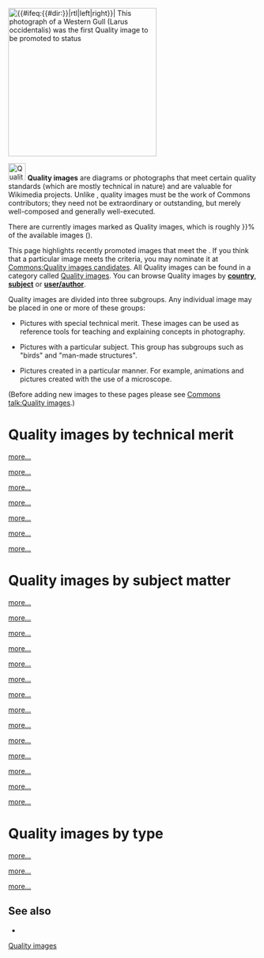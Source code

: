 {{cat see also|Quality images|lang={{PAGELANGUAGE}} }}
<noinclude>
{{shortcut|COM:QI|lang={{PAGELANGUAGE}} }}
<languages/>
[[Image:Gull portrait ca usa.jpg|thumb|300px|{{#ifeq:{{#dir:{{PAGELANGUAGE}}}}|rtl|left|right}}|<translate><!--T:1--> This photograph of a Western Gull (''[[Larus occidentalis]]'') was the first Quality image to be promoted to {{pg|Commons:Featured pictures|Featured Picture}} status</translate>]]

[[File:Quality images logo.svg|35px]]
<translate>
<!--T:2-->
'''Quality images''' are diagrams or photographs that meet certain quality standards (which are mostly technical in nature) and are valuable for Wikimedia projects. Unlike {{pg|Commons:Featured pictures|featured pictures}}, quality images must be the work of Commons contributors; they need not be extraordinary or outstanding, but merely well-composed and generally well-executed.

<!--T:70-->
There are currently '''<tvar name="qinumber">{{PAGESINCATEGORY:Quality images}}</tvar>''' images marked as Quality images, which is roughly <tvar name="percentage">{{formatnum:{{#expr:({{PAGESINCATEGORY:Quality images|files|R}}/{{NUMBEROFFILES:R}} round 5) * 100}} }}%</tvar> of the available images (<tvar name="allimages">{{NUMBEROFFILES}}</tvar>).

<!--T:3-->
This page highlights recently promoted images that meet the {{pg|Commons:Quality images guidelines|quality image guidelines}}. If you think that a particular image meets the criteria, you may nominate it at [[Commons:Quality images candidates]]. All Quality images can be found in a category called [[:Category:Quality images|Quality images]]. You can browse Quality images by '''[[:Category:Quality images by country|country]]''', '''[[:Category:Quality images by subject|subject]]''' or '''[[:Category:Quality images by user|user/author]]'''.

<!--T:4-->
Quality images are divided into three subgroups. Any individual image may be placed in one or more of these groups:

<!--T:5-->
* Pictures with special technical merit. These images can be used as reference tools for teaching and explaining concepts in photography.
</translate>
<translate>
<!--T:6-->
* Pictures with a particular subject. This group has subgroups such as "birds" and "man-made structures".
</translate>
<translate>
<!--T:7-->
* Pictures created in a particular manner. For example, animations and pictures created with the use of a microscope.

<!--T:8-->
(Before adding new images to these pages please see [[Commons talk:Quality images]].)
</translate>
</noinclude>
<translate>
= Quality images by technical merit = <!--T:9-->
</translate>
{{Commons:Quality images/Technical/Exposure/Sample|1=<translate><!--T:10--> Exposure</translate>}}
[[Commons:Quality images/Technical/Exposure|<translate><!--T:11--> more…</translate>]]

{{Commons:Quality images/Technical/Composition/Sample|1=<translate><!--T:12--> Composition</translate>}}
[[Commons:Quality images/Technical/Composition|<translate><!--T:13--> more…</translate>]]

{{Commons:Quality images/Technical/Movement control/Sample|1=<translate><!--T:14--> Movement control</translate>}}
[[Commons:Quality images/Technical/Movement control|<translate><!--T:15--> more…</translate>]]

{{Commons:Quality images/Technical/Depth of field/Sample|1=<translate><!--T:16--> Depth of field</translate>}}
[[Commons:Quality images/Technical/Depth of field|<translate><!--T:17--> more…</translate>]]

{{Commons:Quality images/Technical/Perspective/Sample|1=<translate><!--T:18--> Perspective</translate>}}
[[Commons:Quality images/Technical/Perspective|<translate><!--T:19--> more…</translate>]]

{{Commons:Quality images/Technical/Proportion/Sample|1=<translate><!--T:20--> Proportion</translate>}}
[[Commons:Quality images/Technical/Proportion|<translate><!--T:21--> more…</translate>]]

{{Commons:Quality images/Technical/Color/Sample|1=<translate><!--T:22--> Color</translate>}}
[[Commons:Quality images/Technical/Color|<translate><!--T:23--> more…</translate>]]

<translate>
= Quality images by subject matter = <!--T:24-->
</translate>

{{Commons:Quality images/Subject/Amoeboids|1=<translate><!--T:25--> Amoeboids</translate>}}
<!-- {{Commons:Quality images/Subject/Amoeboids/Sample|Amoeboids}}
{{Commons:Quality images/Subject/Amoeboids|more…}} -->

{{Commons:Quality images/Subject/Animals/Sample|1=<translate><!--T:26--> Animals</translate><!--
-->|2=[[Special:MyLanguage/Commons:Quality images/Subject/Animals/Birds|<translate><!--T:27--> Birds</translate>]]<!--
-->|3=[[Special:MyLanguage/Commons:Quality images/Subject/Animals/Mammals|<translate><!--T:28--> Mammals</translate>]]<!--
-->|4=<translate><!--T:68--> Reptiles & amphibians</translate><!--
-->|5=<translate><!--T:69--> Other</translate>}}
[[Commons:Quality images/Subject/Animals|<translate><!--T:29--> more…</translate>]]

{{Commons:Quality images/Subject/Architecture/Sample|1=<translate><!--T:30--> Architecture</translate>}}
[[Commons:Quality images/Subject/Architecture|<translate><!--T:31--> more…</translate>]]

{{Commons:Quality images/Subject/Astronomy/Sample|1=<translate><!--T:32--> Astronomy</translate>}}
[[Commons:Quality images/Subject/Astronomy|<translate><!--T:33--> more…</translate>]]

{{Commons:Quality images/Subject/Events/Sample|1=<translate><!--T:34--> Events</translate>}}
[[Commons:Quality images/Subject/Events|<translate><!--T:35--> more…</translate>]]

{{Commons:Quality images/Subject/Food and drink/Sample|1=<translate><!--T:36--> Food and drink</translate>}}
[[Commons:Quality images/Subject/Food and drink|<translate><!--T:37--> more…</translate>]]

{{Commons:Quality images/Subject/Fungi/Sample|1=<translate><!--T:38--> Fungi</translate>}}
[[Commons:Quality images/Subject/Fungi|<translate><!--T:39--> more…</translate>]]

{{Commons:Quality images/Subject/Natural phenomena/Sample|1=<translate><!--T:40--> Natural phenomena</translate>}}
[[Commons:Quality images/Subject/Natural phenomena|<translate><!--T:41--> more…</translate>]]

{{Commons:Quality images/Subject/Objects/Sample|1=<translate><!--T:42--> Objects</translate>}}
[[Commons:Quality images/Subject/Objects|<translate><!--T:43--> more…</translate>]]

{{Commons:Quality images/Subject/People/Sample|1=<translate><!--T:44--> People</translate>}}
[[Commons:Quality images/Subject/People|<translate><!--T:45--> more…</translate>]]

{{Commons:Quality images/Subject/Places/Sample|1=<translate><!--T:46--> Places</translate>|2=<translate><!--T:47--> Man made structures</translate>|3=<translate><!--T:48--> Natural structures</translate>|4=<translate><!--T:49--> Mixture</translate>}}
[[Commons:Quality images/Subject/Places|<translate><!--T:50--> more…</translate>]]

{{Commons:Quality images/Subject/Plant life/Sample|1=<translate><!--T:51--> Plant life</translate>|2=<translate><!--T:52--> Flowers</translate>|3=<translate><!--T:53--> Other plant pictures</translate>}}
[[Commons:Quality images/Subject/Plant life|<translate><!--T:54--> more…</translate>]]

{{Commons:Quality images/Subject/Sunsets/Sample|1=<translate><!--T:55--> Sunsets and sunrises</translate>}}
[[Commons:Quality images/Subject/Sunsets|<translate><!--T:56--> more…</translate>]]

{{Commons:Quality images/Subject/Works of art/Sample|1=<translate><!--T:57--> Works of art</translate>}}
[[Commons:Quality images/Subject/Works of art|<translate><!--T:58--> more…</translate>]]

{{Commons:Quality images/Subject/Sports/Sample|1=<translate><!--T:59--> Sports</translate>}}
[[Commons:Quality images/Subject/Sports|<translate><!--T:60--> more…</translate>]]

<translate>
= Quality images by type = <!--T:61-->
</translate>

{{Commons:Quality images/Subject/Animated/Sample|1=<translate><!--T:62--> Animated</translate>}}
[[Commons:Quality images/Subject/Animated|<translate><!--T:63--> more…</translate>]]

{{Commons:Quality images/Subject/Non photographic media/Sample|1=<translate><!--T:64--> Non-photographic media</translate>}}
[[Commons:Quality images/Subject/Non photographic media|<translate><!--T:65--> more…</translate>]]

{{Commons:Quality images/Subject/Microscopic/Sample|1=<translate><!--T:66--> Microscopic</translate>}}
[[Commons:Quality images/Subject/Microscopic|<translate><!--T:67--> more…</translate>]]

<translate>
== See also == <!--T:71-->
</translate>
* {{pg|Commons:Valued_images}}

<noinclude>
[[Category:Commons projects-en|Quality images]]
[[Category:Quality images| ]]
</noinclude>